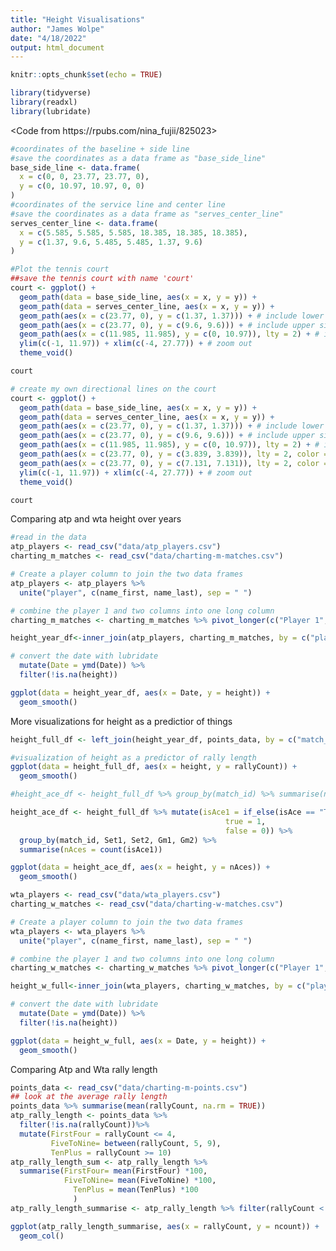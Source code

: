 ```yaml
---
title: "Height Visualisations"
author: "James Wolpe"
date: "4/18/2022"
output: html_document
---
```


```r
knitr::opts_chunk$set(echo = TRUE)
```

```r
library(tidyverse)
library(readxl)
library(lubridate)
```

<Code from https://rpubs.com/nina_fujii/825023>
```r
#coordinates of the baseline + side line 
#save the coordinates as a data frame as "base_side_line"
base_side_line <- data.frame(
  x = c(0, 0, 23.77, 23.77, 0),
  y = c(0, 10.97, 10.97, 0, 0)
)
#coordinates of the service line and center line 
#save the coordinates as a data frame as "serves_center_line"
serves_center_line <- data.frame(
  x = c(5.585, 5.585, 5.585, 18.385, 18.385, 18.385),
  y = c(1.37, 9.6, 5.485, 5.485, 1.37, 9.6)
)

#Plot the tennis court 
##save the tennis court with name 'court'
court <- ggplot() +
  geom_path(data = base_side_line, aes(x = x, y = y)) +
  geom_path(data = serves_center_line, aes(x = x, y = y)) +
  geom_path(aes(x = c(23.77, 0), y = c(1.37, 1.37))) + # include lower singles lines
  geom_path(aes(x = c(23.77, 0), y = c(9.6, 9.6))) + # include upper singles lines
  geom_path(aes(x = c(11.985, 11.985), y = c(0, 10.97)), lty = 2) + # include dotted net line
  ylim(c(-1, 11.97)) + xlim(c(-4, 27.77)) + # zoom out 
  theme_void()

court
```



```r
# create my own directional lines on the court
court <- ggplot() +
  geom_path(data = base_side_line, aes(x = x, y = y)) +
  geom_path(data = serves_center_line, aes(x = x, y = y)) +
  geom_path(aes(x = c(23.77, 0), y = c(1.37, 1.37))) + # include lower singles lines
  geom_path(aes(x = c(23.77, 0), y = c(9.6, 9.6))) + # include upper singles lines
  geom_path(aes(x = c(11.985, 11.985), y = c(0, 10.97)), lty = 2) + # include dotted net line
  geom_path(aes(x = c(23.77, 0), y = c(3.839, 3.839)), lty = 2, color = "red") +  # my new line for the bottom directional
  geom_path(aes(x = c(23.77, 0), y = c(7.131, 7.131)), lty = 2, color = "red") +
  ylim(c(-1, 11.97)) + xlim(c(-4, 27.77)) + # zoom out 
  theme_void()

court
```


Comparing atp and wta height over years
```r
#read in the data
atp_players <- read_csv("data/atp_players.csv")
charting_m_matches <- read_csv("data/charting-m-matches.csv")

# Create a player column to join the two data frames
atp_players <- atp_players %>% 
  unite("player", c(name_first, name_last), sep = " ")

# combine the player 1 and two columns into one long column
charting_m_matches <- charting_m_matches %>% pivot_longer(c("Player 1", "Player 2"), values_to = "player")

height_year_df<-inner_join(atp_players, charting_m_matches, by = c("player" = "player")) %>%

# convert the date with lubridate
  mutate(Date = ymd(Date)) %>%
  filter(!is.na(height))

ggplot(data = height_year_df, aes(x = Date, y = height)) +
  geom_smooth() 


```

More visualizations for height as a predictior of things
```r
height_full_df <- left_join(height_year_df, points_data, by = c("match_id" = "match_id")) 

#visualization of height as a predictor of rally length
ggplot(data = height_full_df, aes(x = height, y = rallyCount)) + 
  geom_smooth()

#height_ace_df <- height_full_df %>% group_by(match_id) %>% summarise(nAces = count(isAce == "TRUE"))

height_ace_df <- height_full_df %>% mutate(isAce1 = if_else(isAce == "TRUE", 
                                                true = 1,
                                                false = 0)) %>% 
  group_by(match_id, Set1, Set2, Gm1, Gm2) %>%
  summarise(nAces = count(isAce1))

ggplot(data = height_ace_df, aes(x = height, y = nAces)) +
  geom_smooth()
```

```r
wta_players <- read_csv("data/wta_players.csv")
charting_w_matches <- read_csv("data/charting-w-matches.csv")

# Create a player column to join the two data frames
wta_players <- wta_players %>% 
  unite("player", c(name_first, name_last), sep = " ")

# combine the player 1 and two columns into one long column
charting_w_matches <- charting_w_matches %>% pivot_longer(c("Player 1", "Player 2"), values_to = "player")

height_w_full<-inner_join(wta_players, charting_w_matches, by = c("player" = "player")) %>%

# convert the date with lubridate
  mutate(Date = ymd(Date)) %>%
  filter(!is.na(height))

ggplot(data = height_w_full, aes(x = Date, y = height)) +
  geom_smooth()

```


Comparing Atp and Wta rally length
```r
points_data <- read_csv("data/charting-m-points.csv")
## look at the average rally length
points_data %>% summarise(mean(rallyCount, na.rm = TRUE))
atp_rally_length <- points_data %>% 
  filter(!is.na(rallyCount))%>%
  mutate(FirstFour = rallyCount <= 4, 
         FiveToNine= between(rallyCount, 5, 9),
         TenPlus = rallyCount >= 10)
atp_rally_length_sum <- atp_rally_length %>% 
  summarise(FirstFour= mean(FirstFour) *100,
            FiveToNine= mean(FiveToNine) *100,
              TenPlus = mean(TenPlus) *100
              )
atp_rally_length_summarise <- atp_rally_length %>% filter(rallyCount < 10) %>% group_by(rallyCount)%>% summarise(ncount = sum(rallyCount))

ggplot(atp_rally_length_summarise, aes(x = rallyCount, y = ncount)) +
  geom_col()
```

